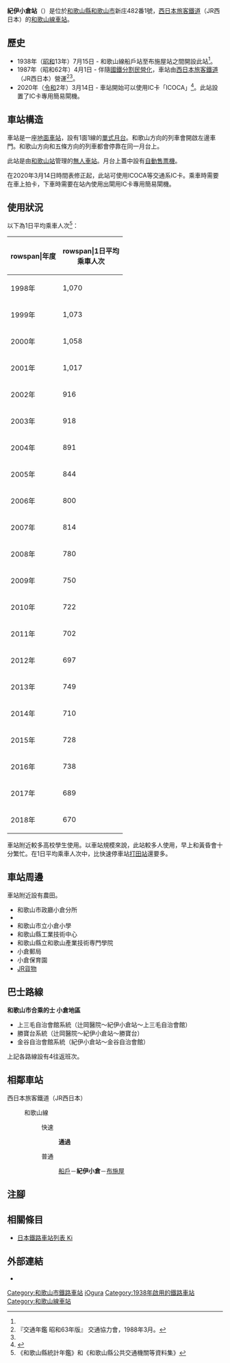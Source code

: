 {{NoteTA|G1=Transport
|T=zh-hans:纪伊小仓站;zh-hk:紀伊小倉站;zh-tw:紀伊小倉車站;
|1=zh-hans:纪伊小仓站;zh-hk:紀伊小倉站;zh-tw:紀伊小倉車站;
}}
{{Infobox station
|公司色 = #0072bc
|站名 = 紀伊小倉
|圖片 = Kii-Ogura station platform.jpg
|圖片說明 = 車站月台
|日文原名 = 紀伊小倉
|平假名 = きいおぐら
|羅馬拼音 = Kii-Ogura
|副站名 = 
|電報略號 = キオ
|所在地 = {{JPN}}[[和歌山縣|和歌山縣]][[和歌山市|和歌山市]]新庄482番1號
|座標 = {{coord|34|14|46.77|N|135|17|13.38|E|type:railwaystation_region:JP-24|display=inline,title}}
|車站構造 = [[地面車站|地面車站]]
|月台配置 = 1面1線
|啟用年月日 = 1938年（[[昭和|昭和]]13年）7月15日<ref name="sone42">{{Cite book|author={{Translink|ja|曽根悟|曾根悟}}（監修）|title=週刊 歴史でめぐる鉄道全路線 国鉄・JR|editor=朝日新聞出版分冊百科編集部（編集）|publisher={{Translink|ja|朝日新聞出版}}|series=週刊朝日百科|volume=42号 阪和線・和歌山線・桜井線・湖西線・関西空港線|date=2010-05-16|pages=20-21|language=ja}}</ref>
|廢站年月日 = 
|乘客人數 = 670
|上下車人次 = 
|統計年度 = 2018
|轉車 = 
|全寬備註 =  [[無人車站|無人車站]]（設有自動售票機）
|adjacent = {{Adjacent stations|system=西日本旅客鐵道近畿地域路線|line=KT|left=船戶|right=布施屋|note-left=2.3km|note-mid=距離[[王寺站_(日本)|王寺]]77.6km|note-right=2.3km}}
}}
'''紀伊小倉站'''（{{jpn|j=紀伊小倉駅|hg=きいおぐらえき|rm=Kii-Ogura eki|f=y}}）是位於[[和歌山縣|和歌山縣]][[和歌山市|和歌山市]]新庄482番1號，[[西日本旅客鐵道|西日本旅客鐵道]]（JR西日本）的[[和歌山線|和歌山線]][[鐵路車站|車站]]。

== 歷史 ==
* 1938年（[[昭和|昭和]]13年）7月15日 - 和歌山線船戶站至布施屋站之間開設此站<ref name="sone42"/>。
* 1987年（昭和62年）4月1日 - 伴隨[[國鐵分割民營化|國鐵分割民營化]]，車站由[[西日本旅客鐵道|西日本旅客鐵道]]（JR西日本）營運<ref name="trafic-yearbook-1988">『交通年鑑 昭和63年版』 交通協力會，1988年3月。</ref><ref name="sone42"/>。
* 2020年（[[令和|令和]]2年）3月14日 - 車站開始可以使用IC卡「ICOCA」<ref>{{Cite press release|url=https://www.westjr.co.jp/press/article/items/191213_00_wakayama.pdf|archiveurl=https://web.archive.org/web/20210104022914/https://www.westjr.co.jp/press/article/items/191213_00_wakayama.pdf|format=PDF|language=ja|title=2020年春ダイヤ改正について|publisher=西日本旅客鉄道和歌山支社|date=2019-12-13|accessdate=2021-01-08|archivedate=2021-01-04}}</ref>。此站設置了IC卡專用簡易閘機。

== 車站構造 ==
車站是一座[[地面車站|地面車站]]，設有1面1線的[[單式月台|單式月台]]。和歌山方向的列車會開啟左邊車門。和歌山方向和五條方向的列車都會停靠在同一月台上。

此站是由[[和歌山站|和歌山站]]管理的[[無人車站|無人車站]]。月台上蓋中設有[[自動售票機|自動售票機]]。

在2020年3月14日時間表修正起，此站可使用ICOCA等交通系IC卡。乘車時需要在車上拍卡，下車時需要在站內使用出閘用IC卡專用簡易閘機。

== 使用狀況 ==
以下為1日平均乘車人次<ref>《和歌山縣統計年鑑》和《和歌山縣公共交通機關等資料集》</ref>：
{| class="wikitable" style="text-align:right;"
|-
!rowspan|年度
!rowspan|1日平均<br>乘車人次
|-
|1998年
|1,070
|-
|1999年
|1,073
|-
|2000年
|1,058
|-
|2001年
|1,017
|-
|2002年
|916
|-
|2003年
|918
|-
|2004年
|891
|-
|2005年
|844
|-
|2006年
|800
|-
|2007年
|814
|-
|2008年
|780
|-
|2009年
|750
|-
|2010年
|722
|-
|2011年
|702
|-
|2012年
|697
|-
|2013年
|749
|-
|2014年
|710
|-
|2015年
|728
|-
|2016年
|738
|-
|2017年
|689
|-
|2018年
|670
|}

車站附近較多高校學生使用。以車站規模來說，此站較多人使用，早上和黃昏會十分繁忙。在1日平均乘車人次中，比快速停車站[[打田站|打田站]]還要多。

== 車站周邊 ==
車站附近設有農田。
* 和歌山市政廳小倉分所
* {{Translink|ja|和歌山県立和歌山高等学校|和歌山縣立和歌山高等學校}}
* 和歌山市立小倉小學
* 和歌山縣工業技術中心
* 和歌山縣立和歌山產業技術専門學院
* 小倉郵局
* 小倉保育園
* [[日本貨物鐵道|JR貨物]]{{Translink|ja|和歌山オフレールステーション|和歌山線外貨運站}}

== 巴士路線 ==
'''和歌山市{{Translink|ja|デマンド型交通|需求交通|需求型}}合乘的士 小倉地區'''
*上三毛自治會館系統（辻岡醫院～紀伊小倉站～上三毛自治會館）
*勝寶台系統（辻岡醫院～紀伊小倉站～勝寶台）
*金谷自治會館系統（紀伊小倉站～金谷自治會館）
上記各路線設有4往返班次。

== 相鄰車站 ==
; 西日本旅客鐵道（JR西日本）
: {{JR西路線記号|K|T}} 和歌山線
:: {{color|#f60|■}}快速
::: '''通過'''
:: {{color|#999|■}}普通
::: [[船戶站|船戶]]－'''紀伊小倉'''－[[布施屋站|布施屋]]
== 注腳 ==
{{Reflist}}
== 相關條目 ==
* [[日本鐵路車站列表_Ki|日本鐵路車站列表 Ki]]
== 外部連結 ==
* {{外部連結/JR西日本車站|0621829|紀伊小倉}}{{ja icon}}
{{和歌山線}}
{{DEFAULTSORT:Kii-Ogura}}
[[Category:和歌山市鐵路車站|Category:和歌山市鐵路車站]]
[[Category:日本鐵路車站_Ki|iOgura]]
[[Category:1938年啟用的鐵路車站|Category:1938年啟用的鐵路車站]]
[[Category:和歌山線車站|Category:和歌山線車站]]